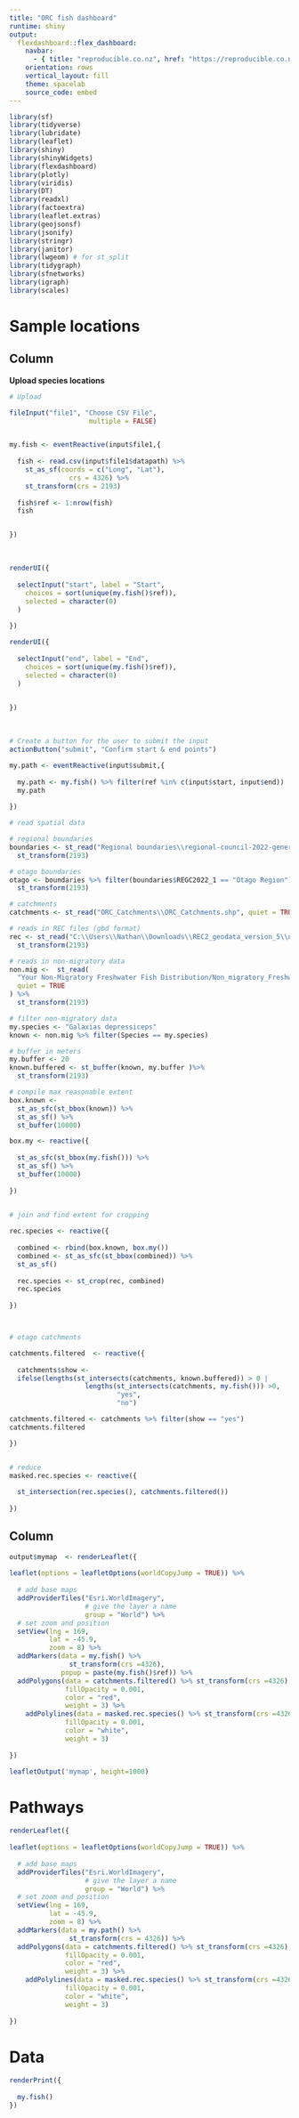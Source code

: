 ```yaml
---
title: "ORC fish dashboard"
runtime: shiny
output:
  flexdashboard::flex_dashboard:
    navbar:
      - { title: "reproducible.co.nz", href: "https://reproducible.co.nz", align: right }
    orientation: rows
    vertical_layout: fill
    theme: spacelab
    source_code: embed 
---
```

<style>

body {
  padding-top: 70px;
}


.navbar-brand {
font-family: "Candara";
  font-weight: bold;
  font-size: 24px;
}


</style>


```r
library(sf)
library(tidyverse)
library(lubridate)
library(leaflet)
library(shiny)
library(shinyWidgets)
library(flexdashboard)
library(plotly)
library(viridis)
library(DT)
library(readxl)
library(factoextra)
library(leaflet.extras)
library(geojsonsf)
library(jsonify)
library(stringr)
library(janitor)
library(lwgeom) # for st_split
library(tidygraph)
library(sfnetworks)
library(igraph)
library(scales)
```




Sample locations
=====================================

Column {.sidebar}
-------------------------------------

**Upload species locations**

```r
# Upload

fileInput("file1", "Choose CSV File",
                    multiple = FALSE)


my.fish <- eventReactive(input$file1,{
  
  fish <- read.csv(input$file1$datapath) %>%
    st_as_sf(coords = c("Long", "Lat"),
               crs = 4326) %>% 
    st_transform(crs = 2193)
  
  fish$ref <- 1:nrow(fish)
  fish


})
```

<br/>

```r
renderUI({
  
  selectInput("start", label = "Start", 
    choices = sort(unique(my.fish()$ref)),
    selected = character(0)
  )
  
})

renderUI({
  
  selectInput("end", label = "End", 
    choices = sort(unique(my.fish()$ref)),
    selected = character(0)
  )

  
})

```

<br/>


```r
# Create a button for the user to submit the input
actionButton("submit", "Confirm start & end points")

my.path <- eventReactive(input$submit,{
  
  my.path <- my.fish() %>% filter(ref %in% c(input$start, input$end))
  my.path
  
})
```

```r
# read spatial data

# regional boundaries
boundaries <- st_read("Regional boundaries\\regional-council-2022-generalised.shp", quiet = TRUE) %>%
  st_transform(2193)

# otago boundaries
otago <- boundaries %>% filter(boundaries$REGC2022_1 == "Otago Region") %>%
  st_transform(2193)

# catchments
catchments <- st_read("ORC_Catchments\\ORC_Catchments.shp", quiet = TRUE) 

# reads in REC files (gbd format)
rec <- st_read("C:\\Users\\Nathan\\Downloads\\REC2_geodata_version_5\\nzRec2_v5.gdb", quiet = TRUE)%>%
  st_transform(2193)

# reads in non-migratory data
non.mig <-  st_read(
  "Your Non-Migratory Freshwater Fish Distribution/Non_migratory_Freshwater_Fish_Distribution.shp",
  quiet = TRUE
) %>%
  st_transform(2193)

```

```r
# filter non-migratory data
my.species <- "Galaxias depressiceps"
known <- non.mig %>% filter(Species == my.species)
```

```r
# buffer in meters
my.buffer <- 20
known.buffered <- st_buffer(known, my.buffer )%>%
  st_transform(2193)
```

```r
# compile max reasonable extent
box.known <-  
  st_as_sfc(st_bbox(known)) %>% 
  st_as_sf() %>%
  st_buffer(10000)

box.my <- reactive({
  
  st_as_sfc(st_bbox(my.fish())) %>% 
  st_as_sf() %>% 
  st_buffer(10000)
  
}) 
  

# join and find extent for cropping

rec.species <- reactive({
  
  combined <- rbind(box.known, box.my())
  combined <- st_as_sfc(st_bbox(combined)) %>% 
  st_as_sf()  
  
  rec.species <- st_crop(rec, combined) 
  rec.species
  
})




```


```r
# otago catchments

catchments.filtered  <- reactive({
  
  catchments$show <- 
  ifelse(lengths(st_intersects(catchments, known.buffered)) > 0 |
                   lengths(st_intersects(catchments, my.fish())) >0,
                           "yes",
                           "no")

catchments.filtered <- catchments %>% filter(show == "yes")
catchments.filtered 

})



```

```r
# reduce 
masked.rec.species <- reactive({
  
  st_intersection(rec.species(), catchments.filtered())
  
})
```



Column
-------------------------------------


```r

output$mymap  <- renderLeaflet({
  
leaflet(options = leafletOptions(worldCopyJump = TRUE)) %>%
  
  # add base maps
  addProviderTiles("Esri.WorldImagery",
                   # give the layer a name
                   group = "World") %>%
  # set zoom and position
  setView(lng = 169,
          lat = -45.9,
          zoom = 8) %>%
  addMarkers(data = my.fish() %>% 
               st_transform(crs =4326),
             popup = paste(my.fish()$ref)) %>%
  addPolygons(data = catchments.filtered() %>% st_transform(crs =4326),
              fillOpacity = 0.001,
              color = "red",
              weight = 3) %>%
    addPolylines(data = masked.rec.species() %>% st_transform(crs =4326),
              fillOpacity = 0.001,
              color = "white",
              weight = 3)
  
})

leafletOutput('mymap', height=1000)

```

Pathways
=====================================
```r

renderLeaflet({
  
leaflet(options = leafletOptions(worldCopyJump = TRUE)) %>%
  
  # add base maps
  addProviderTiles("Esri.WorldImagery",
                   # give the layer a name
                   group = "World") %>%
  # set zoom and position
  setView(lng = 169,
          lat = -45.9,
          zoom = 8) %>%
  addMarkers(data = my.path() %>% 
               st_transform(crs = 4326)) %>%
  addPolygons(data = catchments.filtered() %>% st_transform(crs =4326),
              fillOpacity = 0.001,
              color = "red",
              weight = 3) %>%
    addPolylines(data = masked.rec.species() %>% st_transform(crs =4326),
              fillOpacity = 0.001,
              color = "white",
              weight = 3)
  
})


```


Data
=====================================
```r
renderPrint({
  
  my.fish()
})
```

